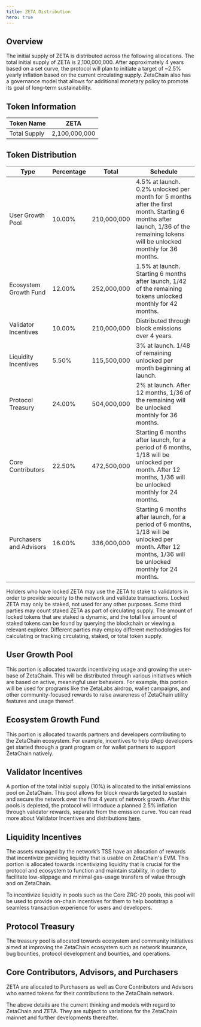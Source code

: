 ```yaml
---
title: ZETA Distribution
hero: true
---
```



## Overview

The initial supply of ZETA is distributed across the following allocations. The
total initial supply of ZETA is 2,100,000,000. After approximately 4 years based
on a set curve, the protocol will plan to initiate a target of ~2.5% yearly
inflation based on the current circulating supply. ZetaChain also has a
governance model that allows for additional monetary policy to promote its goal
of long-term sustainability.

## Token Information

| Token Name   | ZETA          |
| ------------ | ------------- |
| Total Supply | 2,100,000,000 |

## Token Distribution

| Type                    | Percentage | Total       | Schedule                                                                                                                                                                         |
| ----------------------- | ---------- | ----------- | -------------------------------------------------------------------------------------------------------------------------------------------------------------------------------- |
| User Growth Pool        | 10.00%     | 210,000,000 | 4.5% at launch. 0.2% unlocked per month for 5 months after the first month. Starting 6 months after launch, 1/36 of the remaining tokens will be unlocked monthly for 36 months. |
| Ecosystem Growth Fund   | 12.00%     | 252,000,000 | 1.5% at launch. Starting 6 months after launch, 1/42 of the remaining tokens unlocked monthly for 42 months.                                                                     |
| Validator Incentives    | 10.00%     | 210,000,000 | Distributed through block emissions over 4 years.                                                                                                                                |
| Liquidity Incentives    | 5.50%      | 115,500,000 | 3% at launch. 1/48 of remaining unlocked per month beginning at launch.                                                                                                          |
| Protocol Treasury       | 24.00%     | 504,000,000 | 2% at launch. After 12 months, 1/36 of the remaining will be unlocked monthly for 36 months.                                                                                     |
| Core Contributors       | 22.50%     | 472,500,000 | Starting 6 months after launch, for a period of 6 months, 1/18 will be unlocked per month. After 12 months, 1/36 will be unlocked monthly for 24 months.                         |
| Purchasers and Advisors | 16.00%     | 336,000,000 | Starting 6 months after launch, for a period of 6 months, 1/18 will be unlocked per month. After 12 months, 1/36 will be unlocked monthly for 24 months.                         |

Holders who have locked ZETA may use the ZETA to stake to validators in order to
provide security to the network and validate transactions. Locked ZETA may only
be staked, not used for any other purposes. Some third parties may count staked
ZETA as part of circulating supply. The amount of locked tokens that are staked
is dynamic, and the total live amount of staked tokens can be found by querying
the blockchain or viewing a relevant explorer. Different parties may employ
different methodologies for calculating or tracking circulating, staked, or
total token supply.

## User Growth Pool

This portion is allocated towards incentivizing usage and growing the user-base
of ZetaChain. This will be distributed through various initiatives which are
based on active, meaningful user behaviors. For example, this portion will be
used for programs like the ZetaLabs airdrop, wallet campaigns, and other
community-focused rewards to raise awareness of ZetaChain utility features and
usage thereof.

## Ecosystem Growth Fund

This portion is allocated towards partners and developers contributing to the
ZetaChain ecosystem. For example, incentives to help dApp developers get started
through a grant program or for wallet partners to support ZetaChain natively.

## Validator Incentives

A portion of the total initial supply (10%) is allocated to the initial
emissions pool on ZetaChain. This pool allows for block rewards targeted to
sustain and secure the network over the first 4 years of network growth. After
this pools is depleted, the protocol will introduce a planned 2.5% inflation
through validator rewards, separate from the emission curve. You can read more
about Validator Incentives and distributions
[here](/about/token-utility/validators).

## Liquidity Incentives

The assets managed by the network’s TSS have an allocation of rewards that
incentivize providing liquidity that is usable on ZetaChain's EVM. This portion
is allocated towards incentivizing liquidity that is crucial for the protocol
and ecosystem to function and maintain stability, in order to facilitate
low-slippage and minimal gas-usage transfers of value through and on ZetaChain.

To incentivize liquidity in pools such as the Core ZRC-20 pools, this pool will
be used to provide on-chain incentives for them to help bootstrap a seamless
transaction experience for users and developers.

## Protocol Treasury

The treasury pool is allocated towards ecosystem and community initiatives aimed
at improving the ZetaChain ecosystem such as network insurance, bug bounties,
protocol development and bounties, and operations.

## Core Contributors, Advisors, and Purchasers

ZETA are allocated to Purchasers as well as Core Contributors and Advisors who
earned tokens for their contributions to the ZetaChain network.

<Alert variant="note">
  The above details are the current thinking and models with regard to ZetaChain and ZETA. They are subject to
  variations for the ZetaChain mainnet and further developments thereafter.
</Alert>
